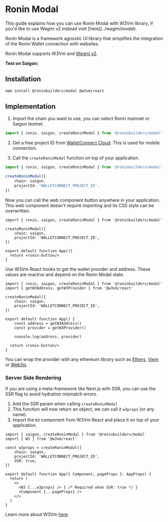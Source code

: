  
# Ronin Modal

<Callout type="info" emoji="ℹ️">
  This guide explains how you can use Ronin Modal with W3Vm library, if you'd like to use Wagmi v2 instead visit [here](../wagmi/modal).
</Callout>

Ronin Modal is a framework agnostic UI library that simplifies the integration of the Ronin Wallet connection with websites.

Ronin Modal supports W3Vm and [Wagmi v2](../wagmi/modal).

**Test on Saigon:**
<br/>
<Modal/>

## Installation

```sh npm2yarn
npm install @roninbuilders/modal @w3vm/react
```

## Implementation

1. Import the chain you want to use, you can select Ronin mainnet or Saigon testnet.

```ts
import { ronin, saigon, createRoninModal } from '@roninbuilders/modal'
```

2. Get a free project ID from [WalletConnect Cloud](https://cloud.walletconnect.com/). This is used for mobile connection.

3. Call the `createRoninModal` function on top of your application.

```ts {3-6}
import { ronin, saigon, createRoninModal } from '@roninbuilders/modal'

createRoninModal({
	chain: saigon,
	projectId: 'WALLETCONNECT_PROJECT_ID',
})
```

Now you can call the web component button anywhere in your application. This web component doesn't require importing
and its CSS style can be overwritten.

```tsx {8-10}
import { ronin, saigon, createRoninModal } from '@roninbuilders/modal'

createRoninModal({
	chain: saigon,
	projectId: 'WALLETCONNECT_PROJECT_ID',
})

export default function App(){
  return <ronin-button/>
}
```

Use W3Vm React hooks to get the wallet provider and address. These values are reactive and depend on the Ronin Modal state.

```tsx {2, 10, 11, 13}
import { ronin, saigon, createRoninModal } from '@roninbuilders/modal'
import { getW3Address, getW3Provider } from '@w3vm/react'

createRoninModal({
	chain: saigon,
	projectId: 'WALLETCONNECT_PROJECT_ID',
})

export default function App() {
	const address = getW3Address()
	const provider = getW3Provider()

	console.log(address, provider)

  return <ronin-button/>
}
```

You can wrap the provider with any ethereum library such as [Ethers](https://docs.ethers.org/v6/), [Viem](https://viem.sh/) or [Web3js](https://web3js.org/).

### Server Side Rendering

If you are using a meta-framework like Next.js with SSR, you can use the SSR flag to avoid hydration mismatch errors.

1. Add the SSR param when calling `createRoninModal`
2. This function will now return an object, we can call it `w3props` (or any name).
3. Import the `W3` component from W3Vm React and place it on top of your application.

```tsx
import { saigon, createRoninModal } from '@roninbuilders/modal'
import { W3 } from '@w3vm/react'

const w3props = createRoninModal({
	chain: saigon,
	projectId: 'WALLETCONNECT_PROJECT_ID',
	SSR: true,
})

export default function App({ Component, pageProps }: AppProps) {
  return (
    <>
      <W3 {...w3props} /> { /* Required when SSR: true */ }
      <Component {...pageProps} />
    </>
  )
}
```

Learn more about W3Vm [here](https://w3vm-docs.vercel.app/).